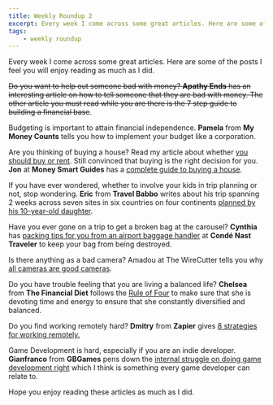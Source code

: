 ```yaml
---
title: Weekly Roundup 2
excerpt: Every week I come across some great articles. Here are some of the posts I feel you will enjoy reading as much as I did.
tags:
    - weekly roundup
---
```


Every week I come across some great articles. Here are some of the posts I feel you will enjoy reading as much as I did.

~~Do you want to help out someone bad with money? **Apathy Ends** has an interesting article on how to tell someone that they are bad with money. The other article you must read while you are there is the 7 step guide to building a financial base~~.

Budgeting is important to attain financial independence. **Pamela** from **My Money Counts** tells you how to implement your budget like a corporation.

Are you thinking of buying a house? Read my article about whether [you should buy or rent](./rent-buy-house). Still convinced that buying is the right decision for you. **Jon** at **Money Smart Guides** has a [complete guide to buying a house](http://www.moneysmartguides.com/ultimate-guide-buying-a-house).

If you have ever wondered, whether to involve your kids in trip planning or not, stop wondering. **Eric** from **Travel Babbo** writes about his trip spanning 2 weeks across seven sites in six countries on four continents [planned by his 10-year-old daughter](http://travelbabbo.com/2016/09/around-world-kids-two-weeks/).

Have you ever gone on a trip to get a broken bag at the carousel? **Cynthia** has [packing tips for you from an airport baggage handler](http://www.cntraveler.com/story/packing-tips-from-an-airport-baggage-handler) at **Condé Nast Traveler** to keep your bag from being destroyed.

Is there anything as a bad camera? Amadou at The WireCutter tells you why [all cameras are good cameras](http://thewirecutter.com/blog/all-cameras-are-good-cameras/).

Do you have trouble feeling that you are living a balanced life? **Chelsea** from **The Financial Diet** follows the [Rule of Four](http://thefinancialdiet.com/rule-four-keeps-focused-productive-fulfilled/) to make sure that she is devoting time and energy to ensure that she constantly diversified and balanced.

Do you find working remotely hard? **Dmitry** from **Zapier** gives [8 strategies for working remotely.](https://zapier.com/blog/productive-remote-work/)

Game Development is hard, especially if you are an indie developer. **Gianfranco** from **GBGames** pens down the [internal struggle on doing game development right](http://gbgames.com/blog/2016/09/the-internal-struggle-on-doing-game-development-right/) which I think is something every game developer can relate to.

Hope you enjoy reading these articles as much as I did.
